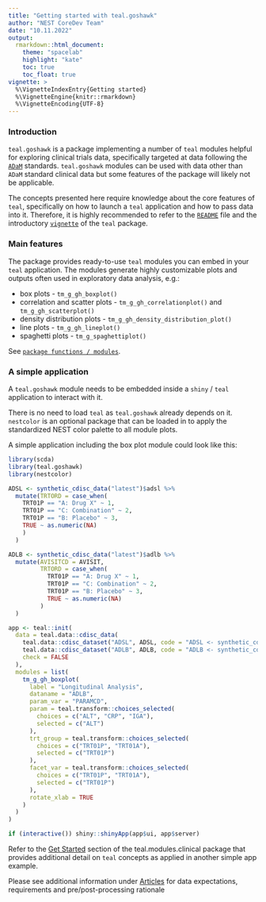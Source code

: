 ```yaml
---
title: "Getting started with teal.goshawk"
author: "NEST CoreDev Team"
date: "10.11.2022"
output:
  rmarkdown::html_document:
    theme: "spacelab"
    highlight: "kate"
    toc: true
    toc_float: true
vignette: >
  %\VignetteIndexEntry{Getting started}
  %\VignetteEngine{knitr::rmarkdown}
  %\VignetteEncoding{UTF-8}
---
```


### Introduction

`teal.goshawk` is a package implementing a number of `teal` modules helpful for exploring clinical
trials data, specifically targeted at data following the [`ADaM`](https://www.cdisc.org/standards/foundational/adam) 
standards. `teal.goshawk` modules can be used with data other than `ADaM` standard clinical data but some 
features of the package will likely not be applicable.

The concepts presented here require knowledge about the core features of `teal`, specifically on how to launch a `teal`
application and how to pass data into it. Therefore, it is highly recommended to refer to the [`README`](https://insightsengineering.github.io/teal/) file and the introductory [`vignette`](https://insightsengineering.github.io/teal/latest-tag/articles/teal.html) of the `teal` package.

### Main features

The package provides ready-to-use `teal` modules you can embed in your `teal` application. The modules
generate highly customizable plots and outputs often used in exploratory data analysis, e.g.:

- box plots - `tm_g_gh_boxplot()`
- correlation and scatter plots - `tm_g_gh_correlationplot()` and `tm_g_gh_scatterplot()`
- density distribution plots - `tm_g_gh_density_distribution_plot()`
- line plots - `tm_g_gh_lineplot()`
- spaghetti plots - `tm_g_spaghettiplot()`

See [`package functions / modules`](https://insightsengineering.github.io/teal.goshawk/latest-tag/reference/).


### A simple application

A `teal.goshawk` module needs to be embedded inside a `shiny` / `teal` application to interact with it. 

There is no need to load `teal` as `teal.goshawk` already depends on it.
`nestcolor` is an optional package that can be loaded in to apply the standardized NEST color palette to all module plots.

A simple application including the box plot module could look like this:

```r
library(scda)
library(teal.goshawk)
library(nestcolor)

ADSL <- synthetic_cdisc_data("latest")$adsl %>% 
  mutate(TRTORD = case_when(
    TRT01P == "A: Drug X" ~ 1,
    TRT01P == "C: Combination" ~ 2,
    TRT01P == "B: Placebo" ~ 3,
    TRUE ~ as.numeric(NA)
    )
  )

ADLB <- synthetic_cdisc_data("latest")$adlb %>% 
  mutate(AVISITCD = AVISIT,
         TRTORD = case_when(
           TRT01P == "A: Drug X" ~ 1,
           TRT01P == "C: Combination" ~ 2,
           TRT01P == "B: Placebo" ~ 3,
           TRUE ~ as.numeric(NA)
         )
  )

app <- teal::init(
  data = teal.data::cdisc_data(
    teal.data::cdisc_dataset("ADSL", ADSL, code = "ADSL <- synthetic_cdisc_data('latest')$adsl"),
    teal.data::cdisc_dataset("ADLB", ADLB, code = "ADLB <- synthetic_cdisc_data('latest')$adlb"),
    check = FALSE
  ),
  modules = list(
    tm_g_gh_boxplot(
      label = "Longitudinal Analysis",
      dataname = "ADLB",
      param_var = "PARAMCD",
      param = teal.transform::choices_selected(
        choices = c("ALT", "CRP", "IGA"),
        selected = c("ALT")
      ),
      trt_group = teal.transform::choices_selected(
        choices = c("TRT01P", "TRT01A"),
        selected = c("TRT01P")
      ),
      facet_var = teal.transform::choices_selected(
        choices = c("TRT01P", "TRT01A"),
        selected = c("TRT01P")
      ),
      rotate_xlab = TRUE
    )
  )
)

if (interactive()) shiny::shinyApp(app$ui, app$server)
```

Refer to the [Get Started](https://insightsengineering.github.io/teal.modules.clinical/latest-tag/articles/teal-modules-clinical.html)
section of the teal.modules.clinical package that provides additional detail on `teal` concepts as applied in another simple app
example.

Please see additional information under [Articles](https://insightsengineering.github.io/teal.goshawk/latest-tag/articles) for data expectations, requirements and pre/post-processing rationale
